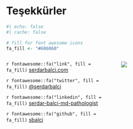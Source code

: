 # Teşekkürler



```{r}
#| echo: false
#| cache: false

# fill for font awesome icons
fa_fill <- "#606060"
```

::::: {.columns .v-center-container}
::: {.column width="60%"}

`r fontawesome::fa("link", fill = fa_fill)` [serdarbalci.com](https://www.serdarbalci.com/)

`r fontawesome::fa("twitter", fill = fa_fill)` [\@serdarbalci](https://twitter.com/serdarbalci)

`r fontawesome::fa("linkedin", fill = fa_fill)` [serdar-balci-md-pathologist](https://www.linkedin.com/in/serdar-balci-md-pathologist/)

`r fontawesome::fa("github", fill = fa_fill)` [sbalci](https://github.com/sbalci/)
:::

::: {.column width="40%"}
![](./media/memorial-logo.gif)

:::

:::::



